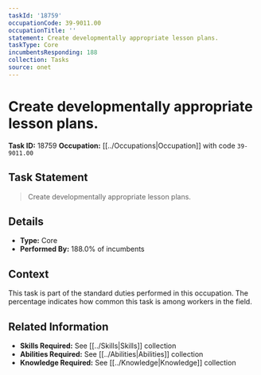 ```yaml
---
taskId: '18759'
occupationCode: 39-9011.00
occupationTitle: ''
statement: Create developmentally appropriate lesson plans.
taskType: Core
incumbentsResponding: 188
collection: Tasks
source: onet
---
```

# Create developmentally appropriate lesson plans.

**Task ID:** 18759
**Occupation:** [[../Occupations|Occupation]] with code `39-9011.00`

## Task Statement

> Create developmentally appropriate lesson plans.

## Details

- **Type:** Core
- **Performed By:** 188.0% of incumbents

## Context

This task is part of the standard duties performed in this occupation. The percentage indicates how common this task is among workers in the field.

## Related Information

- **Skills Required:** See [[../Skills|Skills]] collection
- **Abilities Required:** See [[../Abilities|Abilities]] collection
- **Knowledge Required:** See [[../Knowledge|Knowledge]] collection
